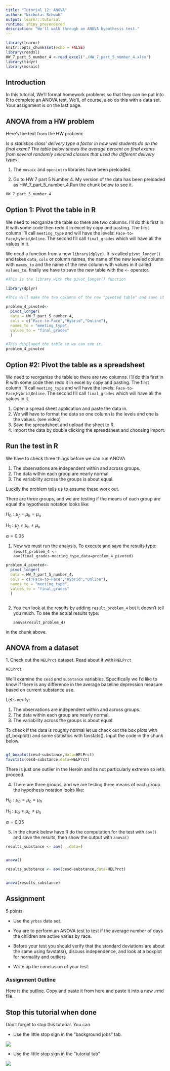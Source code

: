 ```yaml
---
title: "Tutorial 12: ANOVA"
author: "Nicholas Schwab"
output: learnr::tutorial
runtime: shiny_prerendered
description: "We'll walk through an ANOVA hypothesis test."
---
```


```r
library(learnr)
knitr::opts_chunk$set(echo = FALSE)
library(readxl)
HW_7_part_5_number_4 <-read_excel("./HW_7_part_5_number_4.xlsx")
library(tidyr)
library(mosaic)
```

## Introduction

In this tutorial, We'll format homework problems so that they can be put into R to complete an ANOVA test. We'll, of course, also do this with a data set. Your assignment is on the last page.

## ANOVA from a HW problem

Here's the text from the HW problem:

*Is a statistics class' delivery type a factor in how well students do on the final exam? The table below shows the average percent on final exams from several randomly selected classes that used the different delivery types.*

1.  The `mosaic` and `openintro` libraries have been preloaded.

2.  Go to HW 7 part 5 Number 4. My version of the data has been preloaded as HW_7\_part_5\_number_4.Run the chunk below to see it.

```r
HW_7_part_5_number_4
```

## Option 1: Pivot the table in R

We need to reorganize the table so there are two columns. I'll do this first in R with some code then redo it in excel by copy and pasting. The first column I'll call `meeting_type` and will have the levels: `Face-to-Face`,`Hybrid`,`Online`. The second I'll call `final_grades` which will have all the values in it.

We need a function from a new `library(dplyr)`. It is called `pivot_longer()` and takes `data`, `cols` or column names, the name of the new leveled column with `names_to` and the name of the new column with values in it called `values_to`. finally we have to save the new table with the `<-` operator.

```r
#This is the library with the pivot_longer() function

library(dplyr)

#This will make the two columns of the new "pivoted table" and save it as problem_4_pivoted

problem_4_pivoted<- 
  pivot_longer(
  data = HW_7_part_5_number_4,
  cols = c("Face-to-Face","Hybrid","Online"), 
  names_to = "meeting_type",
  values_to = "final_grades"
  )

#This displayed the table so we can see it. 
problem_4_pivoted
```

## Option #2: Pivot the table as a spreadsheet

We need to reorganize the table so there are two columns. I'll do this first in R with some code then redo it in excel by copy and pasting. The first column I'll call `meeting_type` and will have the levels: `Face-to-Face`,`Hybrid`,`Online`. The second I'll call `final_grades` which will have all the values in it.

1.  Open a spread sheet application and paste the data in.
2.  We will have to format the data so one column is the levels and one is the values. (see video)
3.  Save the spreadsheet and upload the sheet to R.
4.  Import the data by double clicking the spreadsheet and choosing import.

## Run the test in R

We have to check three things before we can run ANOVA

1.  The observations are independent within and across groups.
2.  The data within each group are nearly normal.
3.  The variability across the groups is about equal.

Luckily the problem tells us to assume these work out.

There are three groups, and we are testing if the means of each group are equal the hypothesis notation looks like:

$H_0: \mu_f = \mu_h =\mu_o$

$H_1: \mu_f \ne \mu_h \ne \mu_o$

$\alpha =0.05$

1.  Now we must run the analysis. To execute and save the results type: `result_problem_4 <- aov(final_grades~meeting_type,data=problem_4_pivoted)`

```r


problem_4_pivoted<- 
  pivot_longer(
  data = HW_7_part_5_number_4,
  cols = c("Face-to-Face","Hybrid","Online"), 
  names_to = "meeting_type",
  values_to = "final_grades"
  )
```

```r

```

2.  You can look at the results by adding `result_problem_4` but it doesn't tell you much. To see the actual results type:

    `anova(result_problem_4)`

  in the chunk above.

## ANOVA from a dataset

1\. Check out the `HELPrct` dataset. Read about it with`?HELPrct`

```r
HELPrct
```

We'll examine the `cesd` and `substance` variables. Specifically we I'd like to know if there is any difference in the average baseline depression measure based on current substance use.

Let's verify:

1.  The observations are independent within and across groups.
2.  The data within each group are nearly normal.
3.  The variability across the groups is about equal.

To check if the data is roughly normal let us check out the box plots with gf_boxplot() and some statistics with favstats(). Input the code in the chunk below.

```r


```

```r
gf_boxplot(cesd~substance,data=HELPrct)
favstats(cesd~substance,data=HELPrct)
```

There is just one outlier in the Heroin and its not particularly extreme so let's proceed.

4.  There are three groups, and we are testing three means of each group the hypothesis notation looks like:

$H_0: \mu_a = \mu_c =\mu_h$

$H_1: \mu_a \ne \mu_c \ne \mu_h$

$\alpha =0.05$

5.  In the chunk below have R do the computation for the test with `aov()` and save the results, then show the output with `anova()`

```r

results_substance <- aov(  ,data=)


anova()
```

```r
results_substance <- aov(cesd~substance,data=HELPrct)


anova(results_substance)
```

## Assignment

5 points

-   Use the `yrbss` data set.

-   You are to perform an ANOVA test to test if the average number of days the children are active varies by race.

-   Before your test you should verify that the standard deviations are about the same using favstats(), discuss independence, and look at a boxplot for normality and outliers

-   Write up the conclusion of your test.

### Assignment Outline

Here is the
[outline](https://github.com/Nics-Github/MTH142Rtutorials/blob/master/inst/tutorials/12th_Rtutorial_ANOVA/12th_Rtutorial_outline.txt).
Copy and paste it from here and paste it into a new .rmd file.

## Stop this tutorial when done

Don't forget to stop this tutorial. You can

-   Use the little stop sign in the "background jobs" tab.

![](images/background_jobs_stopsign.png)

-   Use the little stop sign in the "tutorial tab"

![](images/tutorial_stop_sign.png)

